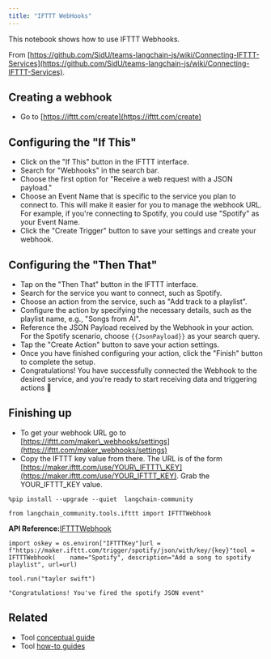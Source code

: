 ```yaml
---
title: "IFTTT WebHooks"
---
```


This notebook shows how to use IFTTT Webhooks.

From [https://github.com/SidU/teams-langchain-js/wiki/Connecting-IFTTT-Services](https://github.com/SidU/teams-langchain-js/wiki/Connecting-IFTTT-Services).

## Creating a webhook

* Go to [https://ifttt.com/create](https://ifttt.com/create)

## Configuring the "If This"

* Click on the "If This" button in the IFTTT interface.
* Search for "Webhooks" in the search bar.
* Choose the first option for "Receive a web request with a JSON payload."
* Choose an Event Name that is specific to the service you plan to connect to. This will make it easier for you to manage the webhook URL. For example, if you're connecting to Spotify, you could use "Spotify" as your Event Name.
* Click the "Create Trigger" button to save your settings and create your webhook.

## Configuring the "Then That"

* Tap on the "Then That" button in the IFTTT interface.
* Search for the service you want to connect, such as Spotify.
* Choose an action from the service, such as "Add track to a playlist".
* Configure the action by specifying the necessary details, such as the playlist name, e.g., "Songs from AI".
* Reference the JSON Payload received by the Webhook in your action. For the Spotify scenario, choose `{{JsonPayload}}` as your search query.
* Tap the "Create Action" button to save your action settings.
* Once you have finished configuring your action, click the "Finish" button to complete the setup.
* Congratulations! You have successfully connected the Webhook to the desired service, and you're ready to start receiving data and triggering actions 🎉

## Finishing up

* To get your webhook URL go to [https://ifttt.com/maker\_webhooks/settings](https://ifttt.com/maker_webhooks/settings)
* Copy the IFTTT key value from there. The URL is of the form [https://maker.ifttt.com/use/YOUR\_IFTTT\_KEY](https://maker.ifttt.com/use/YOUR_IFTTT_KEY). Grab the YOUR\_IFTTT\_KEY value.

```
%pip install --upgrade --quiet  langchain-community
```

```
from langchain_community.tools.ifttt import IFTTTWebhook
```

**API Reference:**[IFTTTWebhook](https://python.langchain.com/api_reference/community/tools/langchain_community.tools.ifttt.IFTTTWebhook.html)

```
import oskey = os.environ["IFTTTKey"]url = f"https://maker.ifttt.com/trigger/spotify/json/with/key/{key}"tool = IFTTTWebhook(    name="Spotify", description="Add a song to spotify playlist", url=url)
```

```
tool.run("taylor swift")
```

```
"Congratulations! You've fired the spotify JSON event"
```

## Related

* Tool [conceptual guide](/src/oss/concepts/tools)
* Tool [how-to guides](/src/oss/how_to/#tools)
